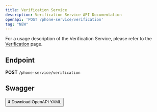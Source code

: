 ```yaml
---
title: Verification Service
description: Verification Service API Documentation
openapi: 'POST /phone-service/verification'
tag: "NEW"
---
```


For a usage description of the Verification Service, please refer to the [Verification](/essentials/phoneServices) page.

## Endpoint

**POST** `/phone-service/verification`

## Swagger
<a href="/public/downloads/swagger/phoneServices/phoneService.postman_collection.json" download="phoneService.postman_collection.json">
  <button>⬇️ Download OpenAPI YAML</button>
</a>